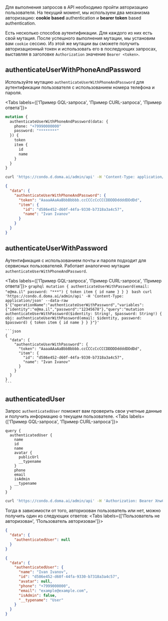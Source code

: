 Для выполнения запросов в API необходимо пройти авторизацию пользователя.
На текущий момент, мы используем два механизма авторизацию: **cookie based** authentication
и **bearer token** based authentication.

Есть несколько способов аутентификации. Для каждого из них есть свой мутация.
После успешного выполнения мутации, мы установим вам `cookie` сессию.
Из этой же мутации вы сможете получить авторизационный токен и использовать его в последующих запросах,
выставляя в заголовке `Authorization` значение `Bearer <token>`.

## authenticateUserWithPhoneAndPassword

Используйте мутацию `authenticateUserWithPhoneAndPassword` для аутентификации пользователя с использованием номера телефона и пароля.

<Tabs labels={['Пример GQL-запроса', 'Пример CURL-запроса', 'Пример ответа']}>
```graphql
mutation {
  authenticateUserWithPhoneAndPassword(data: {
    phone: "+79990000000"
    password: "********"
  }) {
    token
    item {
      id
      name
    }
  }
}
```
```bash
curl 'https://condo.d.doma.ai/admin/api' -H 'Content-Type: application/json' --data-raw $'{"operationName":"authenticateUserWithPhoneAndPassword","variables":{"phone":"+79990000000","password":"12345678"},"query":"mutation authenticateUserWithPhoneAndPassword($phone: String!, $password: String!) { obj: authenticateUserWithPhoneAndPassword(data: {phone: $phone, password: $password}) { token item { id name } } }"}'
```

```JSON
{
  "data": {
    "authenticateUserWithPhoneAndPassword": {
      "token": "AaaaAAaAaBbbBbbbb.ccCCCcCcCCCDDDDDddddDDdDd",
      "item": {
        "id": "d586e452-d60f-44fa-9330-b7318a3a4c57",
        "name": "Ivan Ivanov"
      }
    }
  }
}
```
</Tabs>

## authenticateUserWithPassword

Аутентификация с использованием почты и пароля подходит для сервисных пользователей. Работает аналогично мутации `authenticateUserWithPhoneAndPassword`.

<Tabs labels={['Пример GQL-запроса', 'Пример CURL-запроса', 'Пример ответа']}>
    ```graphql
    mutation {
      authenticateUserWithPassword(email: "e@ma.il" password: "***") {
        token item { id name }
      }
    }
    ```
    ```bash
    curl 'https://condo.d.doma.ai/admin/api' -H 'Content-Type: application/json' --data-raw $'{"operationName":"authenticateUserWithPassword","variables":{"identity":"e@ma.il","password":"12345678"},"query":"mutation authenticateUserWithPassword($identity: String!, $password: String!) { obj: authenticateUserWithPassword(email: $identity, password: $password) { token item { id name } } }"}'
    ```

    ```json
    {
      "data": {
        "authenticateUserWithPassword": {
          "token": "AaaaAAaAaBbbBbbbb.ccCCCcCcCCCDDDDDddddDDdDd",
          "item": {
            "id": "d586e452-d60f-44fa-9330-b7318a3a4c57",
            "name": "Ivan Ivanov"
          }
        }
      }
    }
    ```
</Tabs>

## authenticatedUser

Запрос `authenticatedUser` поможет вам проверить свои учетные данные и получить информацию о текущем пользователе.
<Tabs labels={['Пример GQL-запроса', 'Пример CURL-запроса']}>
```
query {
  authenticatedUser {
    name
    id
    name
    avatar {
      publicUrl
      __typename
    }
    phone
    email
    isAdmin
    __typename
  }
}
```
```bash
curl 'https://condo.d.doma.ai/admin/api' -H 'Authorization: Bearer XnwCETJ2-0bcG1l-gQgFHs8973izf9Gz.26mZWez8e3j0l43HUB8noqxWtfMLwnkQ6IitR9z2v0o' -H 'Content-Type: application/json' --data-raw '{"variables":{},"query":"query { authenticatedUser { id name avatar { publicUrl __typename } phone email isAdmin __typename }}"}'
```
</Tabs>

Тогда в зависимости от того, авторизован пользователь или нет, можно получить один из следующих ответов:
<Tabs labels={['Пользователь не авторизован', 'Пользователь авторизован']}>
```JSON
{
  "data": {
    "authenticatedUser": null
  }
}
```
```JSON
{
  "data": {
    "authenticatedUser": {
      "name": "Ivan Ivanov",
      "id": "d586e452-d60f-44fa-9330-b7318a3a4c57",
      "avatar": null,
      "phone": "+7999000000",
      "email": "example@example.com",
      "isAdmin": false,
      "__typename": "User"
    }
  }
}
```
</Tabs>

